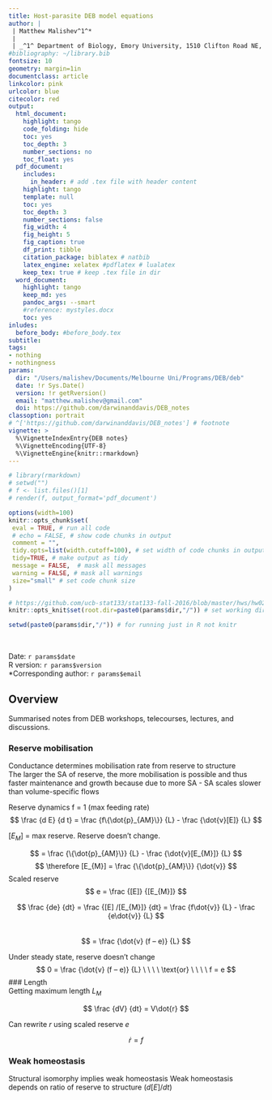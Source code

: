 ```yaml
---
title: Host-parasite DEB model equations
author: |
 | Matthew Malishev^1^*  
 |
 | _^1^ Department of Biology, Emory University, 1510 Clifton Road NE, Atlanta, GA, USA, 30322_
#bibliography: ~/library.bib
fontsize: 10
geometry: margin=1in
documentclass: article
linkcolor: pink
urlcolor: blue
citecolor: red
output:
  html_document:
    highlight: tango
    code_folding: hide
    toc: yes
    toc_depth: 3
    number_sections: no
    toc_float: yes
  pdf_document:
    includes:
      in_header: # add .tex file with header content
    highlight: tango
    template: null
    toc: yes
    toc_depth: 3
    number_sections: false
    fig_width: 4
    fig_height: 5
    fig_caption: true
    df_print: tibble 
    citation_package: biblatex # natbib
    latex_engine: xelatex #pdflatex # lualatex
    keep_tex: true # keep .tex file in dir 
  word_document:
    highlight: tango
    keep_md: yes
    pandoc_args: --smart
    #reference: mystyles.docx
    toc: yes
inludes:
  before_body: #before_body.tex
subtitle: 
tags:
- nothing
- nothingness
params: 
  dir: "/Users/malishev/Documents/Melbourne Uni/Programs/DEB/deb"
  date: !r Sys.Date()
  version: !r getRversion()
  email: "matthew.malishev@gmail.com"
  doi: https://github.com/darwinanddavis/DEB_notes
classoption: portrait
# ^['https://github.com/darwinanddavis/DEB_notes'] # footnote
vignette: >
  %\VignetteIndexEntry{DEB notes}
  %\VignetteEncoding{UTF-8}
  %\VignetteEngine{knitr::rmarkdown}
---
```


<script type="text/x-mathjax-config">
  MathJax.Hub.Config({ TeX: { equationNumbers: {autoNumber: "all"} } });
</script>

```r
# library(rmarkdown)
# setwd("")
# f <- list.files()[1]
# render(f, output_format='pdf_document')
```

```r
options(width=100)
knitr::opts_chunk$set(
 eval = TRUE, # run all code
 # echo = FALSE, # show code chunks in output 
 comment = "",
 tidy.opts=list(width.cutoff=100), # set width of code chunks in output
 tidy=TRUE, # make output as tidy
 message = FALSE,  # mask all messages
 warning = FALSE, # mask all warnings 
 size="small" # set code chunk size
)

# https://github.com/ucb-stat133/stat133-fall-2016/blob/master/hws/hw02-tables-ggplot.Rmd
knitr::opts_knit$set(root.dir=paste0(params$dir,"/")) # set working dir

setwd(paste0(params$dir,"/")) # for running just in R not knitr
```

\  

Date: `r params$date`  
R version: `r params$version`  
*Corresponding author: `r params$email`  

\newpage  

## Overview   

Summarised notes from DEB workshops, telecourses, lectures, and discussions.  

### Reserve mobilisation
Conductance determines mobilisation rate from reserve to structure  
The larger the SA of reserve, the more mobilisation is possible and thus faster maintenance and growth because due to more SA 
	- SA scales slower than volume-specific flows   

Reserve dynamics
f = 1 (max feeding rate)  
$$
\frac
  {d E}
  {d t}  
  = \frac
  {f\{\dot{p}_{AM}\}}
  {L}  
  - \frac  
  {\dot{v}[E]}  
  {L}   
$$

$[E_{M}]$ = max reserve. Reserve doesn’t change.

$$
= \frac
  {\{\dot{p}_{AM}\}}
  {L} - 
  \frac
  {\dot{v}[E_{M}]}
  {L}    
$$
$$
\therefore 
[E_{M}]
= \frac
  {\{\dot{p}_{AM}\}}
  {\dot{v}}
$$
Scaled reserve
$$
e =
\frac
{[E]}
{[E_{M}]}  
$$

$$
\frac
{de}
{dt}
= \frac
{[E] /[E_{M}]}
{dt} 
= \frac
{f\dot{v}}
{L}  - 
\frac
{e\dot{v}}
{L}     
$$  
$$
= \frac
{\dot{v} (f – e)}
{L} 
$$

Under steady state, reserve doesn’t change   
$$
0 =
\frac
{\dot{v} (f – e)}
{L}
\ \ \ \
\text{or}
\ \ \ \ f = e
$$
### Length  
Getting maximum length $L_{M}$    

$$
\frac
{dV}
{dt}
= V\dot{r}  
$$

Can rewrite $r$ using scaled reserve $e$

$$
\dot{r} = f
$$


### Weak homeostasis
Structural isomorphy implies weak homeostasis
Weak homeostasis depends on ratio of reserve to structure $(d[E] / dt)$






